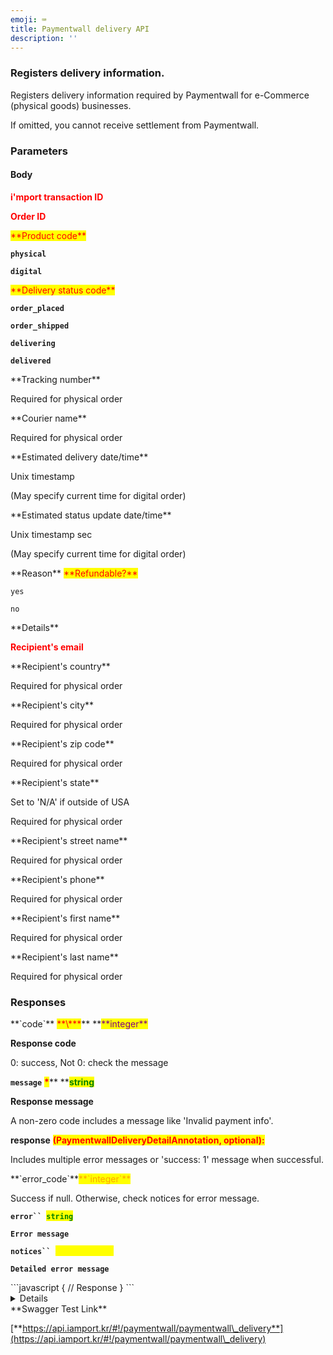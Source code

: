 ```yaml
---
emoji: ⌨
title: Paymentwall delivery API
description: ''
---
```





### Registers delivery information.

Registers delivery information required by Paymentwall for e-Commerce (physical goods) businesses.

<Swagger method="post" path="/paymentwall/delivery" baseUrl="https://api.iamport.kr" summary="Registers delivery information for physical products.">
<SwaggerDescription>
If omitted, you cannot receive settlement from Paymentwall.

</SwaggerDescription>

### Parameters

#### Body

<SwaggerParameter name="imp_uid" type="String" required="true">
<mark style="color:red;">

**i'mport transaction ID**

</mark>

</SwaggerParameter>
<SwaggerParameter name="merchant_uid" type="String(40)" required="true">
<mark style="color:red;">

**Order ID**

</mark>

</SwaggerParameter>
<SwaggerParameter name="type" type="String(10)" required="true">
<mark style="color:red;">**Product code**</mark>

**`physical`**

**`digital`**

</SwaggerParameter>
<SwaggerParameter name="status" type="String(10)" required="true">
<mark style="color:red;">**Delivery status code**</mark>

**`order_placed`**

**`order_shipped`**

**`delivering`**

**`delivered`**

</SwaggerParameter>
<SwaggerParameter name="carrier_tracking_id" type="String(64)">
**Tracking number**

Required for physical order

</SwaggerParameter>
<SwaggerParameter name="carrier_type" type="String(64)">
**Courier name**

Required for physical order

</SwaggerParameter>
<SwaggerParameter name="estimated_delivery_datetime" type="integer">
**Estimated delivery date/time**

Unix timestamp

(May specify current time for digital order)

</SwaggerParameter>
<SwaggerParameter name="estimated_update_datetime" type="integer">
**Estimated status update date/time**

Unix timestamp sec

(May specify current time for digital order)

</SwaggerParameter>
<SwaggerParameter name="reason" type="String(64)">
**Reason**

</SwaggerParameter>
<SwaggerParameter name="refundable" type="String" required="true">
<mark style="color:red;">**Refundable?**</mark>

`yes`

`no`

</SwaggerParameter>
<SwaggerParameter name="details" type="String(400)">
**Details**

</SwaggerParameter>
<SwaggerParameter name="shipping_address_email" type="String(50)" required="true">
<mark style="color:red;">

**Recipient's email**

</mark>

</SwaggerParameter>
<SwaggerParameter name="shipping_address_country" type="String(40)">
**Recipient's country**

Required for physical order

</SwaggerParameter>
<SwaggerParameter name="shipping_address_city" type="String(40)">
**Recipient's city**

Required for physical order

</SwaggerParameter>
<SwaggerParameter name="shipping_address_zip" type="String(40)">
**Recipient's zip code**

Required for physical order

</SwaggerParameter>
<SwaggerParameter name="shipping_address_state" type="String(40)">
**Recipient's  state**

Set to 'N/A' if outside of USA

Required for physical order

</SwaggerParameter>
<SwaggerParameter name="shipping_address_street" type="String(40)">
**Recipient's street name**

Required for physical order

</SwaggerParameter>
<SwaggerParameter name="shipping_address_phone" type="String(40)">
**Recipient's  phone**

Required for physical order

</SwaggerParameter>
<SwaggerParameter name="shipping_address_firstname" type="String(40)">
**Recipient's first name**

Required for physical order

</SwaggerParameter>
<SwaggerParameter name="shipping_address_lastname" type="String(40)">
**Recipient's last name**

Required for physical order

</SwaggerParameter>


### Responses

<SwaggerResponse status="200: OK" description="Success">
<Tabs>
<Tab title="PaymentwallDeliveryAnnotation">
**`code`** <mark style="color:red;">**\***</mark>** **<mark style="color:purple;">**integer**</mark>

**Response code**

0: success, Not 0: check the message



**`message`** <mark style="color:red;">**\***</mark>** **<mark style="color:green;">**string**</mark>

**Response message**

A non-zero code includes a message like 'Invalid payment info'.



**response** <mark style="color:red;">**(PaymentwallDeliveryDetailAnnotation, optional):**</mark>

Includes multiple error messages or 'success: 1' message when successful.

</Tab>
</Tabs>

<Tabs>
<Tab title="PaymentwallDeliveryDetailAnnotation">
**`error_code`**<mark style="color:orange;">**`integer`**</mark>

Success if null. Otherwise, check notices for error message.



**`error`` `**<mark style="color:green;">**`string`**</mark>

**`Error message`**



**`notices`` `**<mark style="color:yellow;background-color:yellow;">**`Array[string]`**</mark>

**`Detailed error message`**

</Tab>
</Tabs>

</SwaggerResponse>

<SwaggerResponse status="401: Unauthorized" description="Missing or invalid access token">
```javascript
{
    // Response
}
```

</SwaggerResponse>

</Swagger>

<Details>
<p slot="summary">Response Model Schema</p>

```json
{
  "code": 0,
  "message": "string",
  "response": {
    "error_code": 0,
    "error": "string",
    "notices": [
      "string"
    ]
  }
}
```

</Details>

<Hint style="success">
**Swagger Test Link**

[**https://api.iamport.kr/#!/paymentwall/paymentwall\_delivery**](https://api.iamport.kr/#!/paymentwall/paymentwall\_delivery)

</Hint>
